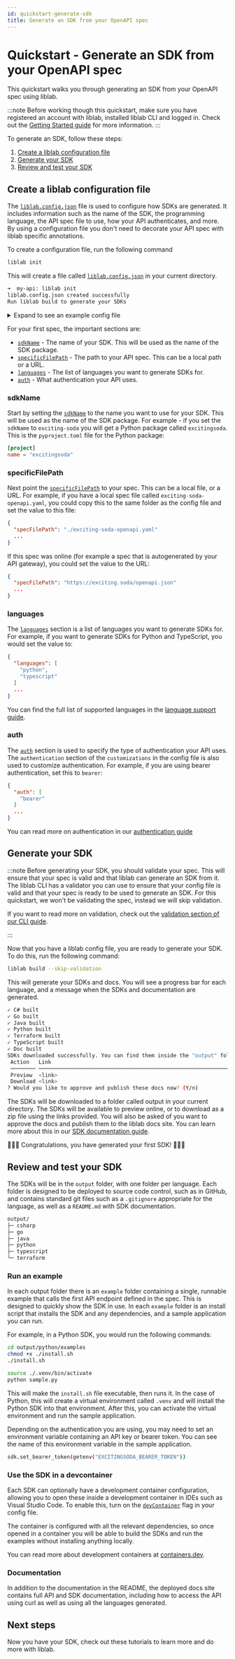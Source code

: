 ```yaml
---
id: quickstart-generate-sdk
title: Generate an SDK from your OpenAPI spec
---
```



# Quickstart - Generate an SDK from your OpenAPI spec

This quickstart walks you through generating an SDK from your OpenAPI spec using liblab.

:::note
Before working though this quickstart, make sure you have
registered an account with liblab, installed liblab CLI and logged in. Check out the <a href="getting-started">Getting Started guide</a> for more information.
:::

To generate an SDK, follow these steps:

1. <a href="#create-a-liblab-configuration-file">
     Create a liblab configuration file
   </a>
2. <a href="#generate-your-sdk">Generate your SDK</a>
3. <a href="#review-and-test-your-sdk">Review and test your SDK</a>

## Create a liblab configuration file

The <a href="">`liblab.config.json`</a> file is used to configure how SDKs are generated. It includes information such as the name of the SDK, the programming language, the API spec file to use, how your API authenticates, and more. By using a configuration file you don't need to decorate your API spec with liblab specific annotations.

To create a configuration file, run the following command

```bash title="Terminal"
liblab init
```

This will create a file called <a href="">`liblab.config.json`</a> in your current
directory.

```bash title="Terminal"
➜  my-api: liblab init
liblab.config.json created successfully
Run liblab build to generate your SDKs
```

<details>
  <summary>Expand to see an example config file</summary>
```json
{
  "sdkName": "test-sdk",
  "apiVersion": "1.0.0",
  "apiName": "test-api",
  "specFilePath": "spec.json",
  "languages": [
    "csharp",
    "go",
    "python",
    "typescript"
  ],
  "createDocs": false,
  "auth": [
    "bearer"
  ],
  "customizations": {
    "includeOptionalSnippetParameters": true,
    "authentication": {
      "access": {
        "prefix": "Bearer"
      }
    },
    "devContainer": false,
    "generateEnv": true,
    "inferServiceNames": false,
    "injectedModels": [],
    "license": {
      "type": "MIT"
    },
    "responseHeaders": false,
    "retry": {
      "enabled": true,
      "maxAttempts": 3,
      "retryDelay": 150
    }
  },
  "languageOptions": {
    "python": {
      "alwaysInitializeOptionals": false,
      "pypiPackageName": "",
      "githubRepoName": "",
      "ignoreFiles": [],
      "sdkVersion": "1.0.0",
      "liblabVersion": "2"
    },
    "typescript": {
      "bundle": false,
      "exportClassDefault": false,
      "httpClient": "axios",
      "npmName": "",
      "npmOrg": "",
      "githubRepoName": "",
      "ignoreFiles": [],
      "sdkVersion": "1.0.0",
      "liblabVersion": "1"
    },
    "go": {
      "goModuleName": "github.com/swagger-api/swagger-petstore",
      "githubRepoName": "",
      "ignoreFiles": [],
      "sdkVersion": "1.0.0",
      "liblabVersion": "2"
    },
    "csharp": {
      "packageId": "",
      "githubRepoName": "",
      "ignoreFiles": [],
      "sdkVersion": "1.0.0",
      "liblabVersion": "2"
    }
  },
  "publishing": {
    "githubOrg": ""
  }
}
```
</details>

For your first spec, the important sections are:

- <a href="#sdkname">`sdkName`</a> - The name of your SDK. This will be used as the
  name of the SDK package.
- <a href="#specificfilepath">`specificFilePath`</a> - The path to your API spec.
  This can be a local path or a URL.
- <a href="#languages">`languages`</a> - The list of languages you want to generate
  SDKs for.
- <a href="#auth">`auth`</a> - What authentication your API uses.

### sdkName

Start by setting the <a href="">`sdkName`</a> to the name you want to use for your SDK. This will be used as the name of the SDK package. For example - if you set the `sdkName` to `exciting-soda` you will get a Python package called `excitingsoda`. This is the `pyproject.toml` file for the Python package:

```toml title="pyproject.toml"
[project]
name = "excitingsoda"
```

### specificFilePath

Next point the <a href="">`specificFilePath`</a> to your spec. This can be a local file, or a URL. For example, if you have a local spec file called `exciting-soda-openapi.yaml`, you could copy this to the same folder as the config file and set the value to this file:

```json title="liblab.config.json"
{
  "specFilePath": "./exciting-soda-openapi.yaml"
  ...
}
```

If this spec was online (for example a spec that is autogenerated by your API gateway), you could set the value to the URL:

```json title="liblab.config.json"
{
  "specFilePath": "https://exciting.soda/openapi.json"
  ...
}
```

### languages

The <a href="">`languages`</a> section is a list of languages you want to generate SDKs for. For example, if you want to generate SDKs for Python and TypeScript, you would set the value to:

```json title="liblab.config.json"
{
  "languages": [
    "python",
    "typescript"
  ]
  ...
}
```

You can find the full list of supported languages in the <a href="">language support guide</a>.

### auth

The <a href="">`auth`</a> section is used to specify the type of authentication your API uses. The `authentication` section of the `customizations` in the config file is also used to customize authentication. For example, if you are using bearer authentication, set this to `bearer`:

```json title="liblab.config.json"
{
  "auth": [
    "bearer"
  ]
  ...
}
```

You can read more on authentication in our <a href="">authentication guide</a>

## Generate your SDK

:::note
Before generating your SDK, you should validate your spec. This will ensure that
your spec is valid and that liblab can generate an SDK from it. The liblab CLI has
a validator you can use to ensure that your config file is valid and that your spec
is ready to be used to generate an SDK. For this quickstart, we won't be validating
the spec, instead we will skip validation.

If you want to read more on validation, check out the <a href="">validation section of our CLI guide</a>.

:::

Now that you have a liblab config file, you are ready to generate your SDK. To do this, run the following command:

```bash title="Terminal"
liblab build --skip-validation
```

This will generate your SDKs and docs. You will see a progress bar for each language, and a message when the SDKs and documentation are generated.

```bash title="Terminal"
✓ C# built
✓ Go built
✓ Java built
✓ Python built
✓ Terraform built
✓ TypeScript built
✓ Doc built
SDKs downloaded successfully. You can find them inside the "output" folder
 Action   Link
 ──────── ──────────────────────────────────────────────────────────────────────────────
 Preview  <link>
 Download <link>
? Would you like to approve and publish these docs now? (Y/n)
```

The SDKs will be downloaded to a folder called output in your current directory. The SDKs will be available to preview online, or to download as a zip file using the links provided. You will also be asked of you want to approve the docs and publish them to the liblab docs site. You can learn more about this in our <a href="">SDK documentation guide</a>.

<p className="celebrate">
  🎉🎉🎉 Congratulations, you have generated your first SDK! 🎉🎉🎉
</p>

## Review and test your SDK

The SDKs will be in the `output` folder, with one folder per language. Each folder is designed to be deployed to source code control, such as in GitHub, and contains standard git files such as a `.gitignore` appropriate for the language, as well as a `README.md` with SDK documentation.

```bash
output/
├─ csharp
├─ go
├─ java
├─ python
├─ typescript
└─ terraform
```

### Run an example

In each output folder there is an `example` folder containing a single, runnable example that calls the first API endpoint defined in the spec. This is designed to quickly show the SDK in use. In each `example` folder is an install script that installs the SDK and any dependencies, and a sample application you can run.

For example, in a Python SDK, you would run the following commands:

```bash title="Terminal"
cd output/python/examples
chmod +x ./install.sh
./install.sh

source ./.venv/bin/activate
python sample.py
```

This will make the `install.sh` file executable, then runs it. In the case of Python, this will create a virtual environment called `.venv` and will install the Python SDK into that environment. After this, you can activate the virtual environment and run the sample application.

Depending on the authentication you are using, you may need to set an environment variable containing an API key or bearer token. You can see the name of this environment variable in the sample application.

```bash
sdk.set_bearer_token(getenv("EXCITINGSODA_BEARER_TOKEN"))
```

### Use the SDK in a devcontainer

Each SDK can optionally have a development container configuration, allowing you to open these inside a development container in IDEs such as Visual Studio Code. To enable this, turn on the <a href="">`devContainer`</a> flag in your config file.

The container is configured with all the relevant dependencies, so once opened in a container you will be able to build the SDKs and run the examples without installing anything locally.

You can read more about development containers at <a href="">containers.dev</a>.

### Documentation

In addition to the documentation in the README, the deployed docs site contains full API and SDK documentation, including how to access the API using curl as well as using all the languages generated.

<div className="pet-store-container"> </div>

## Next steps

Now you have your SDK, check out these tutorials to learn more and do more with liblab.

<NextStep />
